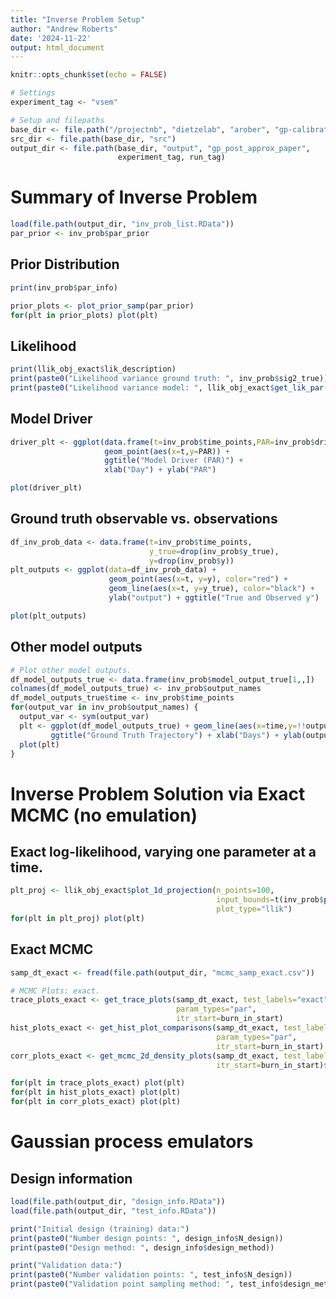 ```yaml
---
title: "Inverse Problem Setup"
author: "Andrew Roberts"
date: '2024-11-22'
output: html_document
---
```


```r
knitr::opts_chunk$set(echo = FALSE)

# Settings
experiment_tag <- "vsem"

```

```r
# Setup and filepaths
base_dir <- file.path("/projectnb", "dietzelab", "arober", "gp-calibration")
src_dir <- file.path(base_dir, "src")
output_dir <- file.path(base_dir, "output", "gp_post_approx_paper", 
                        experiment_tag, run_tag)

```




# Summary of Inverse Problem 
```r
load(file.path(output_dir, "inv_prob_list.RData"))
par_prior <- inv_prob$par_prior
```

## Prior Distribution
```r
print(inv_prob$par_info)

prior_plots <- plot_prior_samp(par_prior)
for(plt in prior_plots) plot(plt)
```

## Likelihood
```r
print(llik_obj_exact$lik_description)
print(paste0("Likelihood variance ground truth: ", inv_prob$sig2_true))
print(paste0("Likelihood variance model: ", llik_obj_exact$get_lik_par()[1]))
```

## Model Driver
```r
driver_plt <- ggplot(data.frame(t=inv_prob$time_points,PAR=inv_prob$driver)) + 
                     geom_point(aes(x=t,y=PAR)) + 
                     ggtitle("Model Driver (PAR)") + 
                     xlab("Day") + ylab("PAR")

plot(driver_plt)
```

## Ground truth observable vs. observations
```r
df_inv_prob_data <- data.frame(t=inv_prob$time_points, 
                               y_true=drop(inv_prob$y_true), 
                               y=drop(inv_prob$y))
plt_outputs <- ggplot(data=df_inv_prob_data) +
                      geom_point(aes(x=t, y=y), color="red") + 
                      geom_line(aes(x=t, y=y_true), color="black") + 
                      ylab("output") + ggtitle("True and Observed y")

plot(plt_outputs)
```

## Other model outputs
```r
# Plot other model outputs. 
df_model_outputs_true <- data.frame(inv_prob$model_output_true[1,,])
colnames(df_model_outputs_true) <- inv_prob$output_names
df_model_outputs_true$time <- inv_prob$time_points
for(output_var in inv_prob$output_names) {
  output_var <- sym(output_var)
  plt <- ggplot(df_model_outputs_true) + geom_line(aes(x=time,y=!!output_var)) + 
         ggtitle("Ground Truth Trajectory") + xlab("Days") + ylab(output_var)
  plot(plt)
}

```
# Inverse Problem Solution via Exact MCMC (no emulation)

## Exact log-likelihood, varying one parameter at a time. 
```r
plt_proj <- llik_obj_exact$plot_1d_projection(n_points=100, 
                                              input_bounds=t(inv_prob$par_prior[,c("param1","param2")]), 
                                              plot_type="llik")
for(plt in plt_proj) plot(plt)
```

## Exact MCMC
```r
samp_dt_exact <- fread(file.path(output_dir, "mcmc_samp_exact.csv"))

# MCMC Plots: exact. 
trace_plots_exact <- get_trace_plots(samp_dt_exact, test_labels="exact", 
                                     param_types="par",
                                     itr_start=burn_in_start)
hist_plots_exact <- get_hist_plot_comparisons(samp_dt_exact, test_labels="exact", 
                                              param_types="par", 
                                              itr_start=burn_in_start)
corr_plots_exact <- get_mcmc_2d_density_plots(samp_dt_exact, test_labels="exact", 
                                              itr_start=burn_in_start)$exact

for(plt in trace_plots_exact) plot(plt) 
for(plt in hist_plots_exact) plot(plt)
for(plt in corr_plots_exact) plot(plt)
```

# Gaussian process emulators

## Design information
```r
load(file.path(output_dir, "design_info.RData"))
load(file.path(output_dir, "test_info.RData"))

print("Initial design (training) data:")
print(paste0("Number design points: ", design_info$N_design))
print(paste0("Design method: ", design_info$design_method))

print("Validation data:")
print(paste0("Number validation points: ", test_info$N_design))
print(paste0("Validation point sampling method: ", test_info$design_method))
```